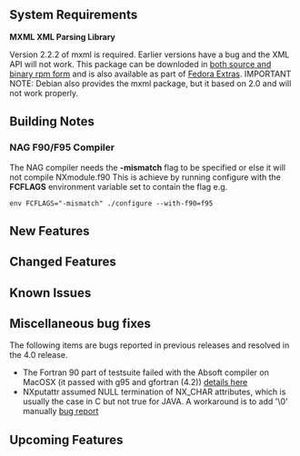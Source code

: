 ==System Requirements==
'''MXML XML Parsing Library'''

Version 2.2.2 of mxml is required. Earlier versions have a bug and the XML API will not work. This package can be downloded in [http://www.easysw.com/~mike/mxml/software.php both source and binary rpm form] and is also available as part of [http://fedoraproject.org/wiki/Extras/UsingExtras Fedora Extras]. IMPORTANT NOTE: Debian also provides the mxml package, but it based on 2.0 and will not work properly.

==Building Notes==
===NAG F90/F95 Compiler===
The NAG compiler needs the '''-mismatch''' flag to be specified or else it will not compile NXmodule.f90 This is achieve by running configure with the '''FCFLAGS''' environment variable set to contain the flag e.g.
<pre>
env FCFLAGS="-mismatch" ./configure --with-f90=f95
</pre>  
==New Features==

==Changed Features==

==Known Issues==

==Miscellaneous bug fixes==
The following items are bugs reported in previous releases and resolved in
the 4.0 release.
* The Fortran 90 part of testsuite failed with the Absoft compiler on MacOSX (it passed with g95 and gfortran (4.2)) [http://trac.nexusformat.org/code/ticket/68 details here]
* NXputattr assumed NULL termination of NX_CHAR attributes, which is usually the case in C but not true for JAVA. A workaround is to add '\0' manually [http://trac.nexusformat.org/code/ticket/83 bug report]

==Upcoming Features==